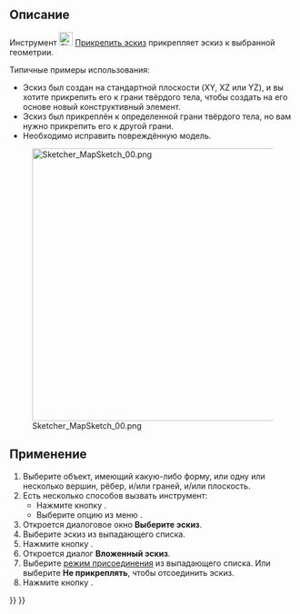 <languages/>

{{Docnav/ru
|[[Sketcher_Dialog/ru|Диалоговое окно]]
|[[Sketcher_ReorientSketch/ru|Переориентировать эскиз]]
|[[Sketcher_Workbench/ru|Скетчер]]
|IconL=
|IconR=Sketcher_ReorientSketch.svg
|IconC=Workbench_Sketcher.svg
}}

{{GuiCommand/ru
|Name=Sketcher MapSketch
|Name/ru=Прикрепить Эскиз
|MenuLocation=Эскиз → Прикрепить эскиз...
|Workbenches=[[Sketcher_Workbench/ru|Скетчер]], [[PartDesign_Workbench/ru|ПроектнаяДеталь (PartDesign)]]
|SeeAlso=[[Sketcher_ReorientSketch/ru|Переориентировать эскиз]], [[Sketcher_NewSketch/ru|Создать эскиз]]
}}

<span id="Description"></span>
==Описание==

Инструмент [[Image:Sketcher_MapSketch.svg|24px]] [[Sketcher_MapSketch/ru|Прикрепить эскиз]] прикрепляет эскиз к выбранной геометрии.

Типичные примеры использования:
* Эскиз был создан на стандартной плоскости (XY, XZ или YZ), и вы хотите прикрепить его к грани твёрдого тела, чтобы создать на его основе новый конструктивный элемент.
* Эскиз был прикреплён к определенной грани твёрдого тела, но вам нужно прикрепить его к другой грани.
* Необходимо исправить повреждённую модель.

[[File:Sketcher_MapSketch_00.png|480px|none]]

<span id="Usage"></span>
==Применение== 

# Выберите объект, имеющий какую-либо форму, или одну или несколько вершин, рёбер, и/или граней, и/или плоскость.
# Есть несколько способов вызвать инструмент:
#* Нажмите кнопку {{Button|[[Image:Sketcher_MapSketch.svg|16px]] [[Sketcher_MapSketch/ru|Прикрепить эскиз...]]}}.
#* Выберите опцию из меню {{MenuCommand|Эскиз → [[Image:Sketcher_MapSketch.svg|16px]] Прикрепить эскиз...}}.
# Откроется диалоговое окно '''Выберите эскиз'''.
# Выберите эскиз из выпадающего списка.
# Нажмите кнопку {{Button|OK}}.
# Откроется диалог '''Вложенный эскиз'''.
# Выберите [[Part_EditAttachment/ru#Attachment_modes|режим присоединения]] из выпадающего списка. Или выберите '''Не прикреплять''', чтобы отсоединить эскиз.
# Нажмите кнопку {{Button|OK}}.


{{Docnav/ru
|[[Sketcher_Dialog/ru|Диалоговое окно]]
|[[Sketcher_ReorientSketch/ru|Переориентировать эскиз]]
|[[Sketcher_Workbench/ru|Скетчер]]
|IconL=
|IconR=Sketcher_ReorientSketch.svg
|IconC=Workbench_Sketcher.svg
}}

{{Sketcher_Tools_navi{{#translation:}}}}
{{Userdocnavi{{#translation:}}}}